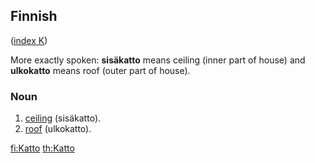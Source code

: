==Finnish==
([[Wiktionary:Finnish_index_k|index K]])

More exactly spoken: '''sisäkatto''' means ceiling (inner part of house) and '''ulkokatto''' means roof (outer part of house).

===Noun===

# [[ceiling]] (sisäkatto).
# [[roof]] (ulkokatto).

[[fi:Katto]]
[[th:Katto]]